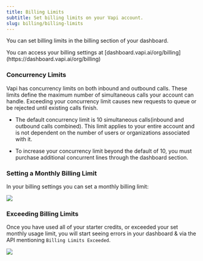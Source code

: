 ```yaml
---
title: Billing Limits
subtitle: Set billing limits on your Vapi account.
slug: billing/billing-limits
---
```



You can set billing limits in the billing section of your dashboard.

<Note>
  You can access your billing settings at
  [dashboard.vapi.ai/org/billing](https://dashboard.vapi.ai/org/billing) 
</Note>

### Concurrency Limits
Vapi has concurrency limits on both inbound and outbound calls. These limits define the maximum number of simultaneous calls your account can handle. Exceeding your concurrency limit causes new requests to queue or be rejected until existing calls finish.

- The default concurrency limit is 10 simultaneous calls(inbound and outbound calls combined). This limit applies to your entire account and is not dependent on the number of users or organizations associated with it.

- To increase your concurrency limit beyond the default of 10, you must purchase additional concurrent lines through the dashboard section.

### Setting a Monthly Billing Limit

In your billing settings you can set a monthly billing limit:

<Frame>
  <img src="../static/images/learn/billing/billing-limits.png" />
</Frame>

### Exceeding Billing Limits

Once you have used all of your starter credits, or exceeded your set monthly usage limit, you will start seeing errors in your dashboard & via the API mentioning `Billing Limits Exceeded`.

<Frame caption="Once you have gone over on your monthly billing limits, the API & dashboard will throw billing-related errors.">
  <img src="../static/images/learn/billing/billing-limits-exceeded.png" />
</Frame>
